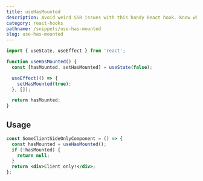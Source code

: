 ```yaml
---
title: useHasMounted
description: Avoid weird SSR issues with this handy React hook. Know whether you're rendering on the client or server!
category: react-hooks
pathname: /snippets/use-has-mounted
slug: use-has-mounted
---
```


```jsx
import { useState, useEffect } from 'react';

function useHasMounted() {
  const [hasMounted, setHasMounted] = useState(false);

  useEffect(() => {
    setHasMounted(true);
  }, []);

  return hasMounted;
}
```

## Usage

```jsx
const SomeClientSideOnlyComponent = () => {
  const hasMounted = useHasMounted();
  if (!hasMounted) {
    return null;
  }
  return <div>Client only!</div>;
};
```
